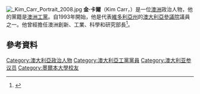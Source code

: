 [[File:_Kim_Carr_Portrait_2008.jpg|thumb]]
'''金·卡爾'''（Kim Carr，{{bd|1955年|7月2日}}）是一位[[澳洲|澳洲]]政治人物，他的黨籍是[[澳洲工黨|澳洲工黨]]。自1993年開始，他是代表[[維多利亞州|維多利亞州]]的[[澳大利亞參議院|澳大利亞參議院]]議員之一。他曾經擔任澳洲創新、工業、科學和研究部長<ref name=dpmc>{{cite web |format=PDF |url=http://www.dpmc.gov.au/parliamentary/docs/ministry_list_20130701.pdf |title=Second Rudd Ministry |publisher=[[Commonwealth_of_Australia|Commonwealth of Australia]] |date=1 July 2013 |accessdate=3 July 2013 |work=Department of Prime Minister and Cabinet }}{{dead link|date=十一月 2017 |bot=InternetArchiveBot }}</ref>。

==參考資料==
{{Reflist}}
[[Category:澳大利亞政治人物|Category:澳大利亞政治人物]]
[[Category:澳大利亞工黨黨員|Category:澳大利亞工黨黨員]]
[[Category:澳大利亚参议员|Category:澳大利亚参议员]]
[[Category:墨爾本大學校友|Category:墨爾本大學校友]]